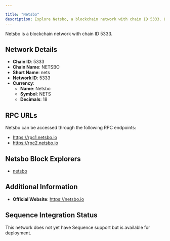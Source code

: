 ```yaml
---

title: "Netsbo"
description: Explore Netsbo, a blockchain network with chain ID 5333. Learn about its native currency, Netsbo, and how to interact with the network.
---
```




Netsbo is a blockchain network with chain ID 5333.

## Network Details

- **Chain ID**: 5333
- **Chain Name**: NETSBO
- **Short Name**: nets
- **Network ID**: 5333
- **Currency**: 
  - **Name**: Netsbo
  - **Symbol**: NETS
  - **Decimals**: 18

## RPC URLs

Netsbo can be accessed through the following RPC endpoints:

- https://rpc1.netsbo.io
- https://rpc2.netsbo.io

## Netsbo Block Explorers

- [netsbo](https://explorer.netsbo.io)

## Additional Information

- **Official Website**: https://netsbo.io

## Sequence Integration Status

This network does not yet have Sequence support but is available for deployment.
